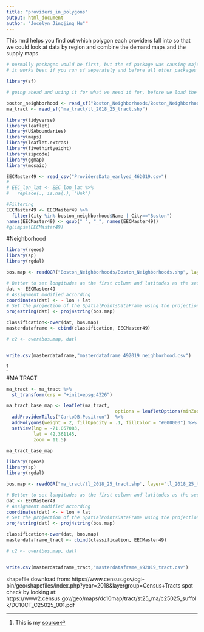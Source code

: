```yaml
---
title: "providers_in_polygons"
output: html_document
author: "Jocelyn Jingjing Hu""
---
```


This rmd helps you find out which polygon each providers fall into so that we could look at data by region and combine the demand maps and the supply maps

```r
# normally packages would be first, but the sf package was causing major problems with the other functions
# it works best if you run sf seperately and before all other packages

library(sf)

# going ahead and using it for what we need it for, before we load the other packages, again to make things easier

boston_neighborhood <- read_sf("Boston_Neighborhoods/Boston_Neighborhoods.shp")
ma_tract <- read_sf("ma_tract/tl_2018_25_tract.shp")
```

```r
library(tidyverse)
library(leaflet)
library(USAboundaries)
library(maps)
library(leaflet.extras)
library(fivethirtyeight)
library(zipcode)
library(ggmap)
library(mosaic)
```

```r
EECMaster49 <- read_csv("ProvidersData_earlyed_462019.csv")
# 
# EEC_lon_lat <- EEC_lon_lat %>% 
#   replace(., is.na(.), "Unk")

#Filtering
EECMaster49 <- EECMaster49 %>%
  filter(City %in% boston_neighborhood$Name | City=="Boston")
names(EECMaster49) <- gsub(" ", "_", names(EECMaster49))
#glimpse(EECMaster49)
```

#Neighborhood


```r
library(rgeos)
library(sp)
library(rgdal)

bos.map <- readOGR("Boston_Neighborhoods/Boston_Neighborhoods.shp", layer="Boston_Neighborhoods")

# Better to set longitudes as the first column and latitudes as the second
dat <- EECMaster49
# Assignment modified according
coordinates(dat) <- ~ lon + lat
# Set the projection of the SpatialPointsDataFrame using the projection of the shapefile
proj4string(dat) <- proj4string(bos.map)

classification<-over(dat, bos.map)
masterdataframe <- cbind(classification, EECMaster49)

# c2 <- over(bos.map, dat)


write.csv(masterdataframe,"masterdataframe_492019_neighborhood.csv")
```
^[This is my [source](https://gis.stackexchange.com/questions/133625/checking-if-points-fall-within-polygon-shapefile)] 


#MA TRACT

```r
ma_tract <- ma_tract %>%
  st_transform(crs = "+init=epsg:4326")

ma_tract_base_map <- leaflet(ma_tract,
                                        options = leafletOptions(minZoom = 11))  %>%
  addProviderTiles("CartoDB.Positron")  %>%
  addPolygons(weight = 2, fillOpacity = .1, fillColor = "#000000") %>%
  setView(lng = -71.057083, 
          lat = 42.361145, 
          zoom = 11.5)

ma_tract_base_map
```

```r
library(rgeos)
library(sp)
library(rgdal)

bos.map <- readOGR("ma_tract/tl_2018_25_tract.shp", layer="tl_2018_25_tract")

# Better to set longitudes as the first column and latitudes as the second
dat <- EECMaster49
# Assignment modified according
coordinates(dat) <- ~ lon + lat
# Set the projection of the SpatialPointsDataFrame using the projection of the shapefile
proj4string(dat) <- proj4string(bos.map)

classification<-over(dat, bos.map)
masterdataframe_tract <- cbind(classification, EECMaster49)

# c2 <- over(bos.map, dat)


write.csv(masterdataframe_tract,"masterdataframe_492019_tract.csv")

```
shapefile download from: https://www.census.gov/cgi-bin/geo/shapefiles/index.php?year=2018&layergroup=Census+Tracts
spot check by looking at: https://www2.census.gov/geo/maps/dc10map/tract/st25_ma/c25025_suffolk/DC10CT_C25025_001.pdf